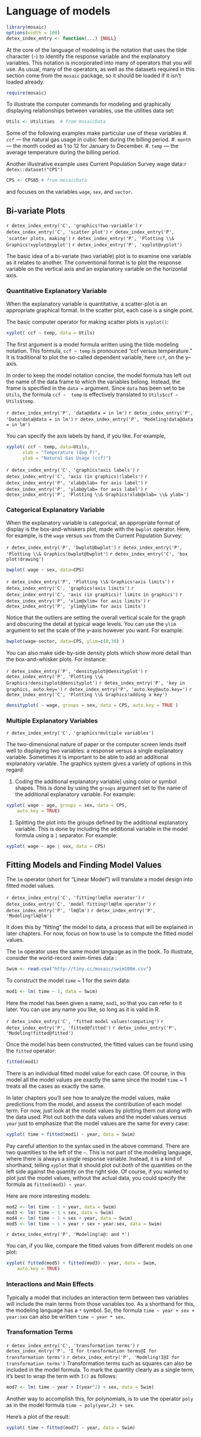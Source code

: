 # Language of models

```r
library(mosaic)
options(width = 100)
detex_index_entry <- function(...) {NULL}
```

At the core of the language of modeling is the notation that uses the
tilde character (`~`) to identify the response variable and the
explanatory variables.  This notation is incorporated into many of
operators that you will use.  As usual, many of the operators, as well as the
datasets required in this section
come from the `mosaic` package, so it should be loaded if it isn't loaded already.

```r
require(mosaic)
```

To illustrate the computer commands for modeling and graphically displaying
relationships between variables, use the utilities data 
set:

```r
Utils <- Utilities  # from mosaicData
```

Some of the following examples make particular use of these variables 
<!-- begin itemize -->
#. `ccf` --- the natural gas usage in cubic feet during the billing period.
#. `month` --- the month coded as 1 to 12 for January to December.
#. `temp` --- the average temperature during the billing period.
<!-- end itemize -->

Another illustrative example uses
Current Population Survey wage data:`r detex::dataset("CPS")`

```r
CPS <- CPS85 # from mosaicData
```

and focuses on the variables `wage`, `sex`, and `sector`.

## Bi-variate Plots

`r detex_index_entry('C', 'graphics!two-variable')` 
`r detex_index_entry('C', 'scatter plot')` 
`r detex_index_entry('P', 'scatter plots, making')` 
`r detex_index_entry('P', 'Plotting \\& Graphics!xyplot@xyplot')` 
`r detex_index_entry('P', 'xyplot@xyplot')` 

The basic idea of a bi-variate (two variable) plot is to examine one
variable as it relates to another.  The conventional format is to plot
the response variable on the vertical axis and an explanatory variable
on the horizontal axis.  

### Quantitative Explanatory Variable

When the explanatory variable is quantitative, a scatter-plot is an
appropriate graphical format.  In the scatter plot, each case is a
single point.

The basic computer operator for making scatter plots is `xyplot()`:

```r
xyplot( ccf ~ temp, data = Utils)
```

The first argument is a model formula written using the
tilde modeling notation. This formula,
`ccf ~ temp` is pronounced "ccf versus temperature."  It is traditional to plot the so-called
dependent variable, here `ccf`, on the y--axis.

In order to keep the model notation concise, the model formula has
left out the name of the data frame to which the variables belong.
Instead, the frame is specified in the `data =` argument.  Since
`data` has been set to be `Utils`, the formula 
`ccf ~  temp` is effectively 
translated to `Utils$ccf ~ Utils$temp`. 

`r detex_index_entry('P', 'data@data = in lm')` 
`r detex_index_entry('P', 'Data!data@data = in lm')` 
`r detex_index_entry('P', 'Modeling!data@data = in lm')` 


You can specify the axis labels by hand, if you like.  For example, 

```r
xyplot( ccf ~ temp, data=Utils, 
      xlab = "Temperature (deg F)",
      ylab = "Natural Gas Usage (ccf)")
```

`r detex_index_entry('C', 'graphics!axis labels')` 
`r detex_index_entry('C', 'axis (in graphics)!labels')` 
`r detex_index_entry('P', 'xlab@xlab= for axis label')` 
`r detex_index_entry('P', 'ylab@ylab= for axis label')` 
`r detex_index_entry('P', 'Plotting \\& Graphics!xlab@xlab= \\& ylab=')` 


### Categorical Explanatory Variable

When the explanatory variable is categorical, an appropriate format of
display is the box-and-whiskers plot, made with the `bwplot`
operator.   Here, for example, is the
`wage` versus `sex` from the Current Population Survey:

`r detex_index_entry('P', 'bwplot@bwplot')` 
`r detex_index_entry('P', 'Plotting \\& Graphics!bwplot@bwplot')` 
`r detex_index_entry('C', 'box plot!drawing')` 

```r
bwplot( wage ~ sex, data=CPS)
```

`r detex_index_entry('P', 'Plotting \\& Graphics!axis limits')` 
`r detex_index_entry('C', 'graphics!axis limits')` 
`r detex_index_entry('C', 'axis (in graphics)! limits in graphics')` 
`r detex_index_entry('P', 'xlim@xlim= for axis limits')` 
`r detex_index_entry('P', 'ylim@ylim= for axis limits')` 

Notice that the outliers are setting the overall vertical scale for
the graph and obscuring the detail at typical wage levels.  You can
use the `ylim` argument to set the scale of the y-axis however
you want. For example:

```r
bwplot(wage~sector, data=CPS, ylim=c(0,30) )
```

You can also make side-by-side density plots which show more detail than the
box-and-whisker plots.  For instance:

`r detex_index_entry('P', 'densityplot@densityplot')` 
`r detex_index_entry('P', 'Plotting \\& Graphics!densityplot@densityplot')` 
`r detex_index_entry('P', 'key in graphics, auto.key=')` 
`r detex_index_entry('P', 'auto.key@auto.key=')` 
`r detex_index_entry('C', 'Plotting \\& Graphics!adding a key')` 
```r
densityplot( ~ wage, groups = sex, data = CPS, auto.key = TRUE )
```

### Multiple Explanatory Variables

`r detex_index_entry('C', 'graphics!multiple variables')` 

The two-dimensional nature of paper or the computer screen lends
itself well to displaying two variables: a response versus a single
explanatory variable.  Sometimes it is important to be able to add an
additional explanatory variable.  The graphics system gives a variety
of options in this regard:
<!-- begin description -->

#. Coding the additional explanatory variable] using color or
  symbol shapes.  This is done by using the `groups` argument set
  to the name of the additional explanatory variable.  For example:
```r
xyplot( wage ~ age, groups = sex, data = CPS, 
    auto.key = TRUE)

```

#. Splitting the plot into the groups defined by the additional
  explanatory variable.  This is done by including the additional
  variable in the model formula using a `|` separator.  For
  example:
  
```r
xyplot( wage ~ age | sex, data = CPS)

```

<!-- end description -->
## Fitting Models and Finding Model Values

The `lm` operator (short for "Linear Model") will translate a
model design into fitted model values. 

`r detex_index_entry('C', 'fitting!lm@lm operator')` 
`r detex_index_entry('C', 'model fitting!lm@lm operator')` 
`r detex_index_entry('P', 'lm@lm')` 
`r detex_index_entry('P', 'Modeling!lm@lm')` 

It does this by "fitting"
the model to data, a process that will be explained in later
chapters.  For now, focus on how to use `lm` to compute the
fitted model values.

The `lm` operator uses the same model language as in the
book. To illustrate, consider the world-record swim-times data :

```r
Swim <- read.csv("http://tiny.cc/mosaic/swim100m.csv")
```

To construct the model `time` ~ 1 for the swim data:
```r
mod1 <- lm( time ~ 1, data = Swim)
```

Here the model has been given a name, `mod1`, so that you can
refer to it later.  You can use any name you like, so long as it is valid in R.
 
`r detex_index_entry('C', 'fitted model values!computing')` 
`r detex_index_entry('P', 'fitted@fitted')` 
`r detex_index_entry('P', 'Modeling!fitted@fitted')` 

Once the model has been constructed, the fitted values can be found
using the `fitted` operator:
```r
fitted(mod1)
```

There is an individual fitted model value for each case.
Of course, in this model all the model values are exactly the same
since the model `time` ~ 1 treats all the cases as
exactly the same.

In later chapters you'll see how to analyze the model values, make 
predictions from the model, and
assess the contribution of each model term.  For now, just look at the model
values by plotting them out along with the data used.  Plot out
both the data values and the model values versus `year` just to
emphasize that the model values are the same for every case:

```r
xyplot( time + fitted(mod1) ~ year, data = Swim)
```

Pay careful attention to the syntax used in the above command.  There
are two quantities to the left of the `~`.  This is not part of
the modeling language, where there is always a single response
variable.  Instead, it is a kind of shorthand, telling `xyplot`
that it should plot out *both* of the quantities on the left side
against the quantity on the right side.  Of course, if you wanted to
plot just the model values, without the actual data, you could specify
the formula as `fitted(mod1) ~ year`.  

Here are more interesting models:
```r
mod2 <- lm( time ~ 1 + year, data = Swim)
mod3 <- lm( time ~ 1 + sex, data = Swim)
mod4 <- lm( time ~ 1 + sex + year, data = Swim)
mod5 <- lm( time ~ 1 + year + sex + year:sex, data = Swim)
```

`r detex_index_entry('P', 'Modeling!a@: and *')` 

You can, if you like, compare the fitted values from different models
on one plot:

```r
xyplot( fitted(mod5) + fitted(mod3) ~ year, data = Swim, 
    auto.key = TRUE)

```

### Interactions and Main Effects

Typically a model that includes an interaction term between two
variables will include the
main terms from those variables too.  As a shorthand for this, the
modeling language has a `*` symbol.  So, the formula
`time ~ year + sex + year:sex` can also be written 
`time ~ year * sex`.

### Transformation Terms

`r detex_index_entry('C', 'transformation terms')` 
`r detex_index_entry('P', 'I for transformation terms@I for transformation terms')` 
`r detex_index_entry('P', 'Modeling!I@I for transformation terms')` 
Transformation terms such as squares can also be included in the model formula. 
To mark the quantity clearly as a single term, it's best to wrap the
term with `I()` as follows:
```r
mod7 <- lm( time ~ year + I(year^2) + sex, data = Swim)
```

Another way to accomplish this, for polynomials, is to use the
operator `poly` as in the model formula `time ~ poly(year,2) + sex`.

Here's a plot of the result:
```r
xyplot( time + fitted(mod7) ~ year, data = Swim)
```
 
